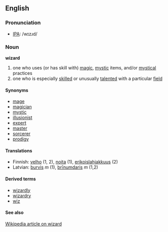 ==English==

===Pronunciation===
* [[IPA]]: /wɪzɹd/

===Noun===
'''wizard'''

# one who uses (or has skill with) [[magic]], [[mystic]] items, and/or [[mystical]] practices
# one who is especially [[skill]]ed or unusually [[talent]]ed with a particular [[field]]

====Synonyms====
*[[mage]]
*[[magician]]
*[[mystic]]
*[[illusionist]]
*[[expert]]
*[[master]]
*[[sorcerer]]
*[[prodigy]]

====Translations====
*Finnish: [[velho]] (1, 2), [[noita]] (1), [[erikoislahjakkuus]] (2)
*Latvian: [[burvis]] ''m'' (1), [[brīnumdaris]] ''m'' (1,2)

====Derived terms====
* [[wizardly]]
* [[wizardry]]
* [[wiz]]

====See also====
[[:w:Wizard (disambiguation)|Wikipedia article on wizard]]
